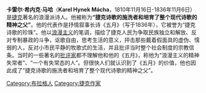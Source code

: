 {{For|其他主题|卡雷尔 (消歧义)}}
{{Infobox Writer
| name        = 卡雷尔·希内克·马哈<br />{{lang|cs|Karel Hynek Mácha}}
| bgcolour    = 
| image       = Jan Vilímek - Karel Hynek Mácha.jpg
| imagesize   = 200px    
| caption     = 
| birth_date  = {{birth date|1810|11|16}}
| birth_place = [[File:Flag_of_the_Habsburg_Monarchy.svg|22px]][[奥地利帝国|奥地利帝国]][[布拉格|布拉格]] 
| death_date  = {{death date and age|1836|11|6|1810|11|16}}
| death_place = [[File:Flag_of_the_Habsburg_Monarchy.svg|22px]][[奥地利帝国|奥地利帝国]][[利托梅日采|利托梅日采]]
| occupation  = [[诗人|诗人]]
| notableworks= 《五月》
| nationality = [[File:Flag_of_the_Habsburg_Monarchy.svg|22px]][[奥地利帝国|奥地利帝国]]
| awards      = 
| movement    = [[浪漫主义|浪漫主义]]
| influences  = [[威廉·莎士比亚|威廉·莎士比亚]]、[[沃尔特·司各特|沃尔特·司各特]]、[[约翰·沃尔夫冈·歌德|约翰·沃尔夫冈·歌德]]、[[乔治·戈登·拜伦|乔治·戈登·拜伦]]、[[亚当·密茨凯维奇|亚当·密茨凯维奇]]
| influenced  = [[卡雷尔·爱尔本|卡雷尔·爱尔本]]、[[卡雷尔·波罗弗斯基|卡雷尔·波罗弗斯基]]、[[鲍日娜·聂姆曹娃|鲍日娜·聂姆曹娃]]、[[扬·聂鲁达|扬·聂鲁达]]、[[尤利乌斯·伏契克|尤利乌斯·伏契克]]
| signature   = 
| salary      =
| networth    =
| website     =
| footnotes   = 
}}
'''卡雷尔·希内克·马哈'''（'''Karel Hynek Mácha'''，1810年11月16日-1836年11月6日）是[[捷克|捷克]]著名的浪漫派诗人。他被称为'''“捷克诗歌的施洗者和培育了整个现代诗歌的精神之父”'''。他的代表作是抒情叙事长诗《五月》（写于1836年），它被誉为“捷克诗歌的珍珠”。他以[[浪漫主义|浪漫主义]]的笔调，描绘了捷克人民为争取民族独立和解放、反对专制暴政的斗争，讴歌自由，思考生活的意义，抨击那些戴着假面具的虚伪、懦弱的人，反对小市民平静的牧歌式的生活，并且批评当时整个社会制度的宗教信条。当时的一些著名的[[批评家|批评家]]都不理解他和他的《五月》，称他为“浪漫主义的精神失常者”、“一个有失常态的人”。但很快人们就认识到了《五月》的价值，他也因此成了“捷克诗歌的施洗者和培育了整个现代诗歌的精神之父”。

{{Authority control}}
[[Category:布拉格人|Category:布拉格人]]
[[Category:捷克作家|Category:捷克作家]]